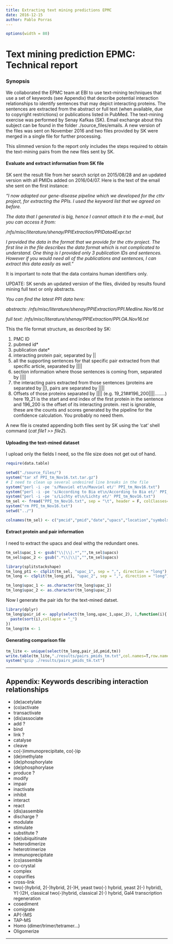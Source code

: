 ```yaml
---
title: Extracting text mining predictions EPMC
date: 2016-12-15
author: Pablo Porras
---
```

```r
options(width = 80)
```
Text mining prediction EPMC: Technical report
========================================================

### Synopsis

We collaborated the EPMC team at EBI to use text-mining techniques that use a set of keywords (see Appendix) that describe potential interaction relationships to identify sentences that may depict interacting proteins. The sentences are extracted from the abstract or full text (when available, due to copyright restrictions) or publications listed in PubMed. The text-mining exercise was performed by Senay Kafkas (SK). Email exchange about this subject can be found in the folder ./source_files/emails. A new version of the files was sent on November 2016 and two files provided by SK were merged in a single file for further processing. 

This slimmed version fo the report only includes the steps required to obtain the text-mining pairs from the new files sent by SK. 

#### Evaluate and extract information from SK file

SK sent the result file from her search script on 2015/08/28 and an updated version with all PMIDs added on 2016/04/07. Here is the text of the email she sent on the first instance:  

*"I now adapted our gene-disease pipeline which we developed for the cttv project, for extracting the PPIs. I used the keyword list that we agreed on before.*  

*The data that I generated is big, hence I cannot attach it to the e-mail, but you can access it from:*

*/nfs/misc/literature/shenay/PPIExtraction/PPIData4Expr.txt*

*I provided the data in the format that we provide for the cttv project. The first line in the file describes the data format which is not complicated to understand. One thing is I provided only 3 publication IDs and sentences. However if you would need all of the publications and sentences, I can extract this data easily as well."*

It is important to note that the data contains human identifiers only. 

UPDATE: SK sends an updated version of the files, divided by results found mining full text or only abstracts. 

*You can find the latest PPI data here:*

*abstracts:*
*/nfs/misc/literature/shenay/PPIExtraction/PPI.Medline.Nov16.txt*

*full text:*
*/nfs/misc/literature/shenay/PPIExtraction/PPI.OA.Nov16.txt*

This the file format structure, as described by SK:

  1. PMC ID
  2. pubmed id*
  3. publication date*
  4. interacting protein pair, separated by ||
  5. all the supporting sentences for that specific pair extracted from that specific article, separated by ||||
  6. section information where those sentences is coming from, separated by ||||
  7. the interacting pairs extracted from those sentences (proteins are separated by ||), pairs are separated by ||||
  8. Offsets of those proteins separated by |||| (e.g. 19_21##196_200||||........)  here 19_21 is the start and end index of the first protein in the sentence and 196_200  is the offset of its interacting protein. rest is ignorable, these are the counts and scores generated by the pipeline for the confidence calculation. You probably no need them. 

A new file is created appending both files sent by SK using the 'cat' shell command (*cat file1 >> file2*). 

#### Uploading the text-mined dataset

I upload only the fields I need, so the file size does not get out of hand. 

```r
require(data.table)

setwd("./source_files/")
system("tar xf PPI_tm_Nov16.txt.tar.gz")
# I need to clean up several undesired line breaks in the file
system("perl -i -pe 's/Mauviel et\n/Mauviel et/' PPI_tm_Nov16.txt")
system("perl -i -pe 's/According to Bia et\n/According to Bia et/' PPI_tm_Nov16.txt")
system("perl -i -pe 's/Lichty et\n/Lichty et/' PPI_tm_Nov16.txt")
tm_sel <- fread("PPI_tm_Nov16.txt", sep = "\t", header = F, colClasses=c("character","character","character","character","NULL","character","character","NULL","NULL","NULL","NULL","NULL","NULL","NULL","NULL","NULL","NULL","NULL","NULL","NULL","NULL","NULL","NULL"),data.table = F)
system("rm PPI_tm_Nov16.txt")
setwd("../")

colnames(tm_sel) <- c("pmcid","pmid","date","upacs","location","symbols")
```

#### Extract protein and pair information

I need to extract the upacs and deal withg the redundant ones. 
```r
tm_sel$upac_1 <- gsub("\\|\\|.*","",tm_sel$upacs)
tm_sel$upac_2 <- gsub(".*\\|\\|","",tm_sel$upacs)

library(splitstackshape)
tm_long_pt1 <- cSplit(tm_sel, "upac_1", sep = ",", direction = "long")
tm_long <- cSplit(tm_long_pt1, "upac_2", sep = ",", direction = "long")

tm_long$upac_1 <- as.character(tm_long$upac_1)
tm_long$upac_2 <- as.character(tm_long$upac_2)
```

Now I generate the pair ids for the text-mined datset.

```r
library(dplyr)
tm_long$pair_id <- apply(select(tm_long,upac_1,upac_2), 1,function(i){
  paste(sort(i),collapse = "_")
})
tm_long$tm <- 1
```

#### Generating comparison file

```r
tm_lite <- unique(select(tm_long,pair_id,pmid,tm))
write.table(tm_lite,"./results/pairs_pmids_tm.txt",col.names=T,row.names=F,quote=F,sep="\t")
system("gzip ./results/pairs_pmids_tm.txt")
```

************************************************************

## Appendix: Keywords describing interaction relationships

 - (de)acetylate
 - (co)activate
 - transactivate 
 - (dis)associate 
 - add ?
 - bind
 - link ?
 - catalyse
 - cleave
 - co(-)immunoprecipitate, co(-)ip
 - (de)methylate
 - (de)phosphorylate
 - (de)phosphorylase
 - produce ?
 - modify
 - impair 
 - inactivate 
 - inhibit 
 - interact
 - react
 - (dis)assemble
 - discharge ?
 - modulate 
 - stimulate
 - substitute ?
 - (de)ubiquitinate 
 - heterodimerize
 - heterotrimerize 
 - immunoprecipitate
 - (co)assemble
 - co-crystal
 - complex
 - copurifies
 - cross-link
 - two(-)hybrid, 2(-)hybrid, 2(-)H, yeast two(-) hybrid, yeast 2(-) hybrid), Y(-)2H, classical two(-)hybrid, classical 2(-) hybrid, Gal4 transcription regeneration
 - cosediment
 - comigrate
 - AP(-)MS
 - TAP-MS
 - Homo (dimer/trimer/tetramer…)
 - Oligomerize

********************************************************

